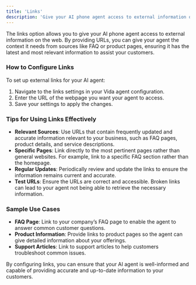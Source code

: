 ```yaml
---
title: 'Links'
description: 'Give your AI phone agent access to external information on the web.'
---
```


The links option allows you to give your AI phone agent access to external information on the web. By providing URLs, you can give your agent the context it needs from sources like FAQ or product pages, ensuring it has the latest and most relevant information to assist your customers.

### How to Configure Links

To set up external links for your AI agent:
1. Navigate to the links settings in your Vida agent configuration.
2. Enter the URL of the webpage you want your agent to access.
3. Save your settings to apply the changes.

### Tips for Using Links Effectively

- **Relevant Sources**: Use URLs that contain frequently updated and accurate information relevant to your business, such as FAQ pages, product details, and service descriptions.
- **Specific Pages**: Link directly to the most pertinent pages rather than general websites. For example, link to a specific FAQ section rather than the homepage.
- **Regular Updates**: Periodically review and update the links to ensure the information remains current and accurate.
- **Test URLs**: Ensure the URLs are correct and accessible. Broken links can lead to your agent not being able to retrieve the necessary information.

### Sample Use Cases

- **FAQ Page**: Link to your company’s FAQ page to enable the agent to answer common customer questions.
- **Product Information**: Provide links to product pages so the agent can give detailed information about your offerings.
- **Support Articles**: Link to support articles to help customers troubleshoot common issues.

By configuring links, you can ensure that your AI agent is well-informed and capable of providing accurate and up-to-date information to your customers.


